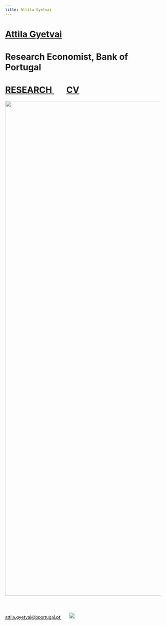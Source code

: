 ```yaml
---
title: Attila Gyetvai
---
```

<h1 class=name>   <a class=text1 href="/"> Attila Gyetvai </a> </h1>
<h1 class=affil>  Research Economist, Bank of Portugal </h1>
<h1 class=navbar> <a class=text1 href="research"> RESEARCH </a> &nbsp; &nbsp; &nbsp; <a class=text1 href="CV_AttilaGyetvai.pdf"> CV </a> </h1>

<center> <img src="photo.jpg" style="height: 40vh; margin-bottom: 40px"/> </center>

<p class=intro> 
  <a class=text2 href="mailto:attila.gyetvai@bportugal.pt"> attila.gyetvai@bportugal.pt </a> &nbsp; &nbsp; &nbsp; <a class=text2 href="pronounce"> <img class="speaker" src="speaker.svg" width=20></a> 
</p>
